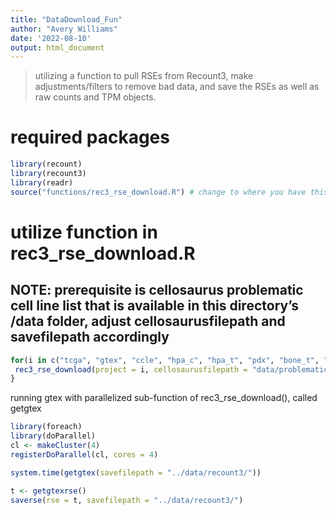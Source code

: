 ```yaml
---
title: "DataDownload_Fun"
author: "Avery Williams"
date: '2022-08-10'
output: html_document
---
```


> utilizing a function to pull RSEs from Recount3, make adjustments/filters to remove bad data, and save the RSEs as well as raw counts and TPM objects.

# required packages
```r
library(recount)
library(recount3)
library(readr)
source("functions/rec3_rse_download.R") # change to where you have this function script saved
```

# utilize function in rec3_rse_download.R
## NOTE: prerequisite is cellosaurus problematic cell line list that is available in this directory's /data folder, adjust cellosaurusfilepath and savefilepath accordingly 
```r
for(i in c("tcga", "gtex", "ccle", "hpa_c", "hpa_t", "pdx", "bone_t", "bone_n", "bone_c")){
 rec3_rse_download(project = i, cellosaurusfilepath = "data/problematic_celllines.csv", savefilepath = "data/recount3/") # will place full rse (with calc TPM), rawcounts, and tpm objects in destination folder
}
```

running gtex with parallelized sub-function of rec3_rse_download(), called getgtex
```r
library(foreach)
library(doParallel)
cl <- makeCluster(4)
registerDoParallel(cl, cores = 4)

system.time(getgtex(savefilepath = "../data/recount3/"))

t <- getgtexrse()
saverse(rse = t, savefilepath = "../data/recount3/")
```
